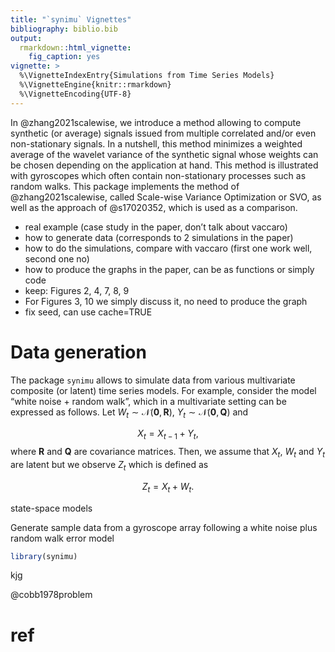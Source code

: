 ```yaml
---
title: "`synimu` Vignettes"
bibliography: biblio.bib
output: 
  rmarkdown::html_vignette:
    fig_caption: yes
vignette: >
  %\VignetteIndexEntry{Simulations from Time Series Models}
  %\VignetteEngine{knitr::rmarkdown}
  %\VignetteEncoding{UTF-8}
---
```


In @zhang2021scalewise, we introduce a method allowing to compute synthetic (or average) signals issued from multiple correlated and/or even non-stationary signals. In a nutshell, this method minimizes a weighted average of the wavelet variance of the synthetic signal whose weights can be chosen depending on the application at hand. This method is illustrated with gyroscopes which often contain non-stationary processes such as random walks. This package implements the method of @zhang2021scalewise, called Scale-wise Variance Optimization or SVO, as well as the approach of @s17020352, which is used as a comparison.

- real example (case study in the paper, don't talk about vaccaro)
- how to generate data (corresponds to 2 simulations in the paper)
- how to do the simulations, compare with vaccaro (first one work well, second one no)
- how to produce the graphs in the paper, can be as functions or simply code 
- keep: Figures 2, 4, 7, 8, 9
- For Figures 3, 10 we simply discuss it, no need to produce the graph
- fix seed, can use cache=TRUE




# Data generation

The package `synimu` allows to simulate data from various multivariate composite (or latent) time series models. For example, consider the model "white noise +  random walk", which in a multivariate setting can be expressed as follows. Let $W_t \sim \mathcal{N}(\mathbf{0}, \mathbf{R})$, $Y_t \sim \mathcal{N}(\mathbf{0}, \mathbf{Q})$ and

$$X_t = X_{t-1} + Y_t,$$
where $\mathbf{R}$ and $\mathbf{Q}$ are covariance matrices. Then, we assume that $X_t$, $W_t$ and $Y_t$ are latent but we observe $Z_t$ which is defined as

$$Z_t = X_t + W_t.$$


state-space models


Generate sample data from a gyroscope array following a white noise plus random walk error model

```r
library(synimu)
```
kjg

@cobb1978problem

# ref
